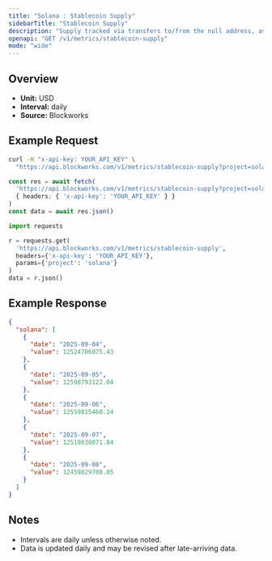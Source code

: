 ```yaml
---
title: "Solana : Stablecoin Supply"
sidebarTitle: "Stablecoin Supply"
description: "Supply tracked via transfers to/from the null address, as well as distinct issuance and redemption events for supported stablecoins. Circulating supply remove supply held in bridges, token treasuries, and known mint/burn addresses."
openapi: "GET /v1/metrics/stablecoin-supply"
mode: "wide"
---
```


## Overview

- **Unit:** USD
- **Interval:** daily
- **Source:** Blockworks

## Example Request

<CodeGroup>

```bash cURL
curl -H "x-api-key: YOUR_API_KEY" \
  "https://api.blockworks.com/v1/metrics/stablecoin-supply?project=solana"
```

```typescript TypeScript
const res = await fetch(
  'https://api.blockworks.com/v1/metrics/stablecoin-supply?project=solana',
  { headers: { 'x-api-key': 'YOUR_API_KEY' } }
)
const data = await res.json()
```

```python Python
import requests

r = requests.get(
  'https://api.blockworks.com/v1/metrics/stablecoin-supply',
  headers={'x-api-key': 'YOUR_API_KEY'},
  params={'project': 'solana'}
)
data = r.json()
```

</CodeGroup>

## Example Response

```json
{
  "solana": [
    {
      "date": "2025-09-04",
      "value": 12524706075.43
    },
    {
      "date": "2025-09-05",
      "value": 12598793122.04
    },
    {
      "date": "2025-09-06",
      "value": 12559815460.24
    },
    {
      "date": "2025-09-07",
      "value": 12510030871.84
    },
    {
      "date": "2025-09-08",
      "value": 12459829708.05
    }
  ]
}
```

## Notes
- Intervals are daily unless otherwise noted.
- Data is updated daily and may be revised after late-arriving data.
